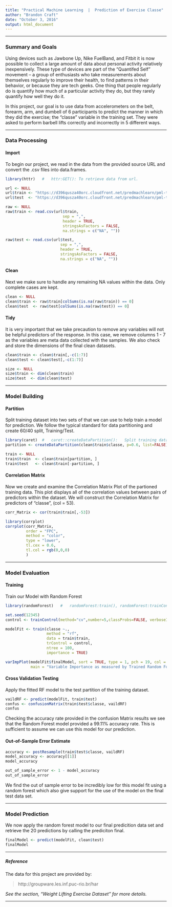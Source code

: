 ```yaml
---
title: "Practical Machine Learning  |  Prediction of Exercise Classe"
author: "Brandon Craft"
date: "October 3, 2016"
output: html_document
---
```


*** 
### Summary and Goals
Using devices such as Jawbone Up, Nike FuelBand, and Fitbit it is now possible to collect a large amount of data about personal activity relatively inexpensively. These type of devices are part of the "Quantifed Self" movement – a group of enthusiasts who take measurements about themselves regularly to improve their health, to find patterns in their behavior, or because they are tech geeks. One thing that people regularly do is quantify how much of a particular activity they do, but they rarely quantify how well they do it. 

In this project, our goal is to use data from accelerometers on the belt, forearm, arm, and dumbell of 6 participants to predict the manner in which they did the exercise; the "classe" variable in the training set.
They were asked to perform barbell lifts correctly and incorrectly in 5 different ways.

***

### Data Processing
#### Import
To begin our project, we read in the data from the provided source URL and convert the .csv files into data.frames. 
```r
library(httr)   #   httr:GET(): To retrieve data from url.

url <- NULL
url$train <- "https://d396qusza40orc.cloudfront.net/predmachlearn/pml-training.csv"
url$test  <- "https://d396qusza40orc.cloudfront.net/predmachlearn/pml-testing.csv"

raw <- NULL
raw$train <- read.csv(url$train, 
                         sep = ",", 
                         header = TRUE,
                         stringsAsFactors = FALSE, 
                         na.strings = c("NA", ""))

raw$test <- read.csv(url$test, 
                        sep = ",", 
                        header = TRUE,
                        stringsAsFactors = FALSE, 
                        na.strings = c("NA", ""))
```

#### Clean
Next we make sure to handle any remaining NA values within the data. Only complete cases are kept. 
```r
clean <- NULL
clean$train <- raw$train[colSums(is.na(raw$train)) == 0]
clean$test  <- raw$test[colSums(is.na(raw$test)) == 0]
```

#### Tidy
It is very important that we take precaution to remove any variables will not be helpful predictors of the response. In this case, we remove columns 1 - 7 as the variables are meta data collected with the samples. 
We also check and store the dimensions of the final clean datasets.
```r
clean$train <- clean$train[,-c(1:7)]
clean$test <- clean$test[,-c(1:7)]

size <- NULL
size$train <- dim(clean$train)
size$test  <- dim(clean$test)
```

***

### Model Building
#### Partition
Split training dataset into two sets of that we can use to help train a model for prediction. 
We follow the typical standard for data partitioning and create 60/40 split, Training/Test. 
```r
library(caret)  #   caret::createDataPartition():   Split training data into to sets for model training. 
partition <- createDataPartition(clean$train$classe, p=0.6, list=FALSE)

train <- NULL
train$train  <- clean$train[partition, ]
train$test   <- clean$train[-partition, ]
```

#### Correlation Matrix
Now we create and examine the Correlation Matrix Plot of the partioned training data. This plot displays all of the correlation values between pairs of predictors within the dataset. We will construct the Correlation Matrix for predictors of "classe", (col = 53).
```r
corr_Matrix <- cor(train$train[,-53])

library(corrplot)
corrplot(corr_Matrix, 
         order = "FPC", 
         method = "color", 
         type = "lower", 
         tl.cex = 0.6, 
         tl.col = rgb(0,0,0)
         )
```

***
### Model Evaluation
#### Training
Train our Model with Random Forest 
```r
library(randomForest)   #   randomForest:train(), randomForest:trainControl(), randomForest:varImpPlot()

set.seed(12345)
control <- trainControl(method="cv",number=5,classProbs=FALSE, verboseIter=F,preProcOptions="pca",allowParallel=T)

modelFit <- train(classe ~., 
                  method = "rf", 
                  data = train$train, 
                  trControl = control, 
                  ntree = 100, 
                  importance = TRUE)

varImpPlot(modelFit$finalModel, sort = TRUE, type = 1, pch = 19, col = 1, cex = 1, 
           main = "Variable Importance as measured by Trained Random Forest Model")
```


#### Cross Validation Testing 
Apply the fitted RF model to the test partition of the training dataset. 
```r
vaildRF <- predict(modelFit, train$test)
confus <- confusionMatrix(train$test$classe, vaildRF)
confus
```
Checking the accuracy rate provided in the confusion Matrix results we see that the Random Forest model provided a 99.11% accuracy rate. This is sufficient to assume we can use this model for our prediction. 

#### Out-of-Sample Error Estimate

```r
accuracy <- postResample(train$test$classe, vaildRF)
model_accuracy <- accuracy[[1]]
model_accuracy

out_of_sample_error <- 1 - model_accuracy
out_of_sample_error
```
We find the out of sample error to be incredibly low for this model fit using a random forest which also give support for the use of the model on the final test data set.

***

### Model Prediction
We now apply the random forest model to our final predicition data set and retrieve the 20 predictions by calling the prediciton final. 
```r
finalModel <- predict(modelFit, clean$test)
finalModel
```

***

##### Reference
The data for this project are provided by:  

> http://groupware.les.inf.puc-rio.br/har

*See the section, "Weight Lifting Exercise Dataset" for more details.* 

***
